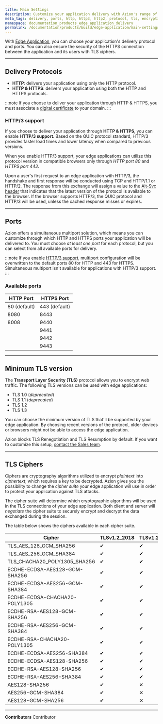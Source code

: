 ```yaml
---
title: Main Settings
description: Customize your application delivery with Azion's range of protocol options including HTTP, HTTPS, and HTTP/3 support for a better user experience and secure your connection with TLS ciphers.
meta_tags: delivery, ports, http, http3, http2, protocol, tls, encryption
namespace: documentation_products_edge_application_delivery
permalink: /documentation/products/build/edge-application/main-settings/
---
```



With [Edge Application](/en/documentation/products/build/edge-application/), you can choose your application's delivery protocol and ports. You can also ensure the security of the HTTPS connection between the application and its users with TLS ciphers.

---

## Delivery Protocols

- **HTTP**: delivers your application using only the HTTP protocol.
- **HTTP & HTTPS**: delivers your application using both the HTTP and HTTPS protocols.

:::note
If you choose to deliver your application through HTTP & HTTPS, you must associate a [digital certificate](/en/documentation/products/secure/edge-firewall/digital-certificates/) to your domain.
:::

### HTTP/3 support

If you choose to deliver your application through **HTTP & HTTPS**, you can enable **HTTP/3 support**. Based on the QUIC protocol standard, HTTP/3 provides faster load times and lower latency when compared to previous versions.

When you enable HTTP/3 support, your edge applications can utilize this protocol version in compatible browsers only through *HTTP port 80* and *HTTPS port 443*.

Upon a user's first request to an edge application with HTTP/3, the handshake and first response will be conducted using TCP and HTTP/1.1 or HTTP/2. The response from this exchange will assign a value to the [Alt-Svc header](https://developer.mozilla.org/en-US/docs/Web/HTTP/Headers/Alt-Svc) that indicates that the latest version of the protocol is available to the browser. If the browser supports HTTP/3, the QUIC protocol and HTTP/3 will be used, unless the cached response misses or expires.

---

## Ports

Azion offers a simultaneous multiport solution, which means you can customize through which HTTP and HTTPS ports your application will be delivered to. You must choose *at least one port* for each protocol, but you can select from all available ports for delivery.

:::note
If you enable [HTTP/3 support](#http3-support), multiport configuration will be overwritten to the default ports 80 for HTTP and 443 for HTTPS. Simultaneous multiport isn't available for applications with HTTP/3 support.
:::

### Available ports

| HTTP Port | HTTPS Port |
| --- | --- |
| 80 (default) | 443 (default) |
| 8080 | 8443 |
| 8008 | 9440 |
|  | 9441 |
|  | 9442 |
|  | 9443 |

---

## Minimum TLS version

The **Transport Layer Security (TLS)** protocol allows you to encrypt web traffic. The following TLS versions can be used with edge applications:

- TLS 1.0 (*deprecated*)
- TLS 1.1 (*deprecated*)
- TLS 1.2
- TLS 1.3

You can choose the minimum version of TLS that'll be supported by your edge application. By choosing recent versions of the protocol, older devices or browsers might not be able to access the edge application.

Azion blocks TLS Renegotiation and TLS Resumption by default. If you want to customize this setup, [contact the Sales team](https://www.azion.com/en/contact-sales/).

---

## TLS Ciphers

Ciphers are cryptography algorithms utilized to encrypt *plaintext* into *ciphertext*, which requires a key to be decrypted. Azion gives you the possibility to change the *cipher suite* your edge application will use in order to protect your application against TLS attacks.

The cipher suite will determine which cryptographic algorithms will be used in the TLS connections of your edge application. Both client and server will *negotiate* the cipher suite to securely encrypt and decrypt the data exchanged during the session.

The table below shows the ciphers available in each cipher suite.

| Cipher | TLSv1.2_2018 | TLSv1.2_2019 | TLSv1.2_2021 | TLSv1.3_2022 |
| --- | --- | --- | --- | --- |
| TLS_AES_128_GCM_SHA256 | ✔︎ | ✔︎ | ✔︎ | ✕ |
| TLS_AES_256_GCM_SHA384 | ✔︎ | ✔︎ | ✔︎ | ✕ |
| TLS_CHACHA20_POLY1305_SHA256 | ✔︎ | ✔︎ | ✔︎ | ✕ |
| ECDHE-ECDSA-AES128-GCM-SHA256 | ✔︎ | ✔︎ | ✔︎ | ✔︎ |
| ECDHE-ECDSA-AES256-GCM-SHA384 | ✔︎ | ✔︎ | ✔︎ | ✔︎ |
| ECDHE-ECDSA-CHACHA20-POLY1305 | ✔︎ | ✔︎ | ✔︎ | ✔︎ |
| ECDHE-RSA-AES128-GCM-SHA256 | ✔︎ | ✔︎ | ✔︎ | ✔︎ |
| ECDHE-RSA-AES256-GCM-SHA384 | ✔︎ | ✔︎ | ✔︎ | ✔︎ |
| ECDHE-RSA-CHACHA20-POLY1305 | ✔︎ | ✔︎ | ✔︎ | ✔︎ |
| ECDHE-ECDSA-AES256-SHA384 | ✔︎ | ✔︎ | ✕ | ✕ |
| ECDHE-ECDSA-AES128-SHA256 | ✔︎ | ✔︎ | ✕ | ✕ |
| ECDHE-RSA-AES128-SHA256 | ✔︎ | ✔︎ | ✕ | ✕ |
| ECDHE-RSA-AES256-SHA384 | ✔︎ | ✔︎ | ✕ | ✕ |
| AES128-SHA256 | ✔︎ | ✕ | ✕ | ✕ |
| AES256-GCM-SHA384 | ✔︎ | ✕ | ✕ | ✕ |
| AES128-GCM-SHA256 | ✔︎ | ✕ | ✕ | ✕ |

<LinkButton link="/en/documentation/products/guides/secure/ciphers/" label="go to configure TLS cipher suite guide" outlined />

---


**Contributors** <ContributorList>Contributor</ContributorList>
